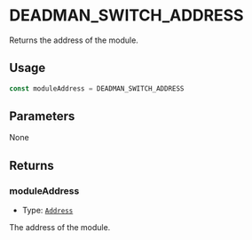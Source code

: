 # DEADMAN_SWITCH_ADDRESS

Returns the address of the module.

## Usage

```typescript copy
const moduleAddress = DEADMAN_SWITCH_ADDRESS
```

## Parameters

None

## Returns

### moduleAddress

- Type: [`Address`](https://viem.sh/docs/glossary/types#address)

The address of the module.
